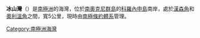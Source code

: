 {{unreferenced|time=2013-10-27T08:41:59+00:00}}
{{coord|60|39|S|45|32|W|source:GNIS|display=title}}

'''冰山灣'''（{{lang-en|Iceberg Bay}}）是[[南極洲|南極洲]]的海灣，位於[[南奧克尼群島|南奧克尼群島]]的[[科羅內申島|科羅內申島]]南岸，處於[[漢森角|漢森角]]和[[奧利溫角|奧利溫角]]之間，寬5公里，現時由[[南極條約體系|南極條約體系]]管理。

{{Antarctica-geo-stub}}
[[Category:南極洲海灣|Category:南極洲海灣]]